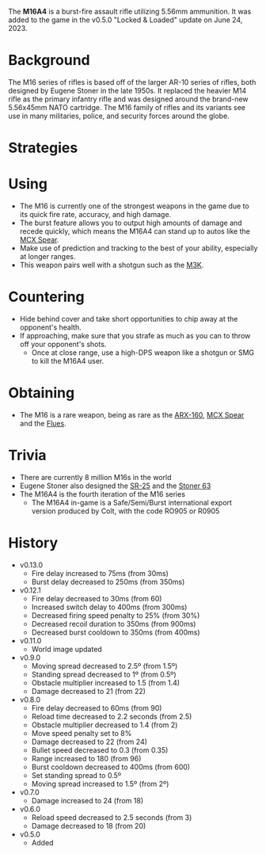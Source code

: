 The **M16A4** is a burst-fire assault rifle utilizing 5.56mm ammunition. It was added to the game in the v0.5.0 "Locked & Loaded" update on June 24, 2023.

# Background
The M16 series of rifles is based off of the larger AR-10 series of rifles, both designed by Eugene Stoner in the late 1950s. It replaced the heavier M14 rifle as the primary infantry rifle and was designed around the brand-new 5.56x45mm NATO cartridge. The M16 family of rifles and its variants see use in many militaries, police, and security forces around the globe.

# Strategies
# Using
- The M16 is currently one of the strongest weapons in the game due to its quick fire rate, accuracy, and high damage.
- The burst feature allows you to output high amounts of damage and recede quickly, which means the M16A4 can stand up to autos like the [MCX Spear](weapons/guns/mcx_spear).
- Make use of prediction and tracking to the best of your ability, especially at longer ranges.
- This weapon pairs well with a shotgun such as the [M3K](/weapons/guns/m3k).

# Countering
- Hide behind cover and take short opportunities to chip away at the opponent's health.
- If approaching, make sure that you strafe as much as you can to throw off your opponent's shots.
  - Once at close range, use a high-DPS weapon like a shotgun or SMG to kill the M16A4 user.

# Obtaining
- The M16 is a rare weapon, being as rare as the [ARX-160](/weapons/guns/arx160), [MCX Spear](/weapons/guns/mcx_spear) and the [Flues](/weapons/guns/flues).

# Trivia
- There are currently 8 million M16s in the world
- Eugene Stoner also designed the [SR-25](/weapons/guns/sr25) and the [Stoner 63](/weapons/guns/stoner_63)
- The M16A4 is the fourth iteration of the M16 series
  - The M16A4 in-game is a Safe/Semi/Burst international export version produced by Colt, with the code RO905 or R0905

# History
- v0.13.0
  - Fire delay increased to 75ms (from 30ms)
  - Burst delay decreased to 250ms (from 350ms)
- v0.12.1
  - Fire delay decreased to 30ms (from 60)
  - Increased switch delay to 400ms (from 300ms)
  - Decreased firing speed penalty to 25% (from 30%)
  - Decreased recoil duration to 350ms (from 900ms)
  - Decreased burst cooldown to 350ms (from 400ms)
- v0.11.0
  - World image updated
- v0.9.0
  - Moving spread decreased to 2.5º (from 1.5º)
  - Standing spread decreased to 1º (from 0.5º)
  - Obstacle multiplier increased to 1.5 (from 1.4)
  - Damage decreased to 21 (from 22)
- v0.8.0
  - Fire delay decreased to 60ms (from 90)
  - Reload time decreased to 2.2 seconds (from 2.5)
  - Obstacle multiplier decreased to 1.4 (from 2)
  - Move speed penalty set to 8%
  - Damage decreased to 22 (from 24)
  - Bullet speed decreased to 0.3 (from 0.35)
  - Range increased to 180 (from 96)
  - Burst cooldown decreased to 400ms (from 600)
  - Set standing spread to 0.5º 
  - Moving spread increased to 1.5º (from 2º)
- v0.7.0
  - Damage increased to 24 (from 18)
- v0.6.0
  - Reload speed decreased to 2.5 seconds (from 3)
  - Damage decreased to 18 (from 20)
- v0.5.0
   - Added
